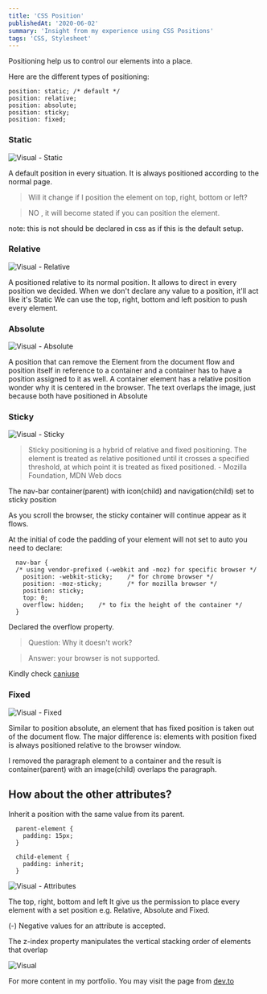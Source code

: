 ```yaml
---
title: 'CSS Position'
publishedAt: '2020-06-02'
summary: 'Insight from my experience using CSS Positions'
tags: 'CSS, Stylesheet'
---
```


Positioning help us to control our elements into a place.

Here are the different types of positioning:

```
position: static; /* default */
position: relative;
position: absolute;
position: sticky;
position: fixed;

```

### Static

![Visual - Static](https://media2.dev.to/dynamic/image/width=800%2Cheight=%2Cfit=scale-down%2Cgravity=auto%2Cformat=auto/https%3A%2F%2Fdev-to-uploads.s3.amazonaws.com%2Fi%2Fgapi4c3cx3i6n77bqcvd.png)

A default position in every situation. It is always positioned according to the normal page.

> Will it change if I position the element on top, right, bottom or left?

> NO , it will become stated if you can position the element.

note: this is not should be declared in css as if this is the default setup.

### Relative

![Visual - Relative](https://media2.dev.to/dynamic/image/width=800%2Cheight=%2Cfit=scale-down%2Cgravity=auto%2Cformat=auto/https%3A%2F%2Fdev-to-uploads.s3.amazonaws.com%2Fi%2Ft0qlqhjkl81mn4u4pme6.png)

A positioned relative to its normal position. It allows to direct in every position we decided.
When we don't declare any value to a position, it'll act like it's Static
We can use the top, right, bottom and left position to push every element.

### Absolute

![Visual - Absolute](https://media2.dev.to/dynamic/image/width=800%2Cheight=%2Cfit=scale-down%2Cgravity=auto%2Cformat=auto/https%3A%2F%2Fdev-to-uploads.s3.amazonaws.com%2Fi%2F90lyof7dh7si73ln1xyp.png)

A position that can remove the Element from the document flow and position itself in reference to a container and a container has to have a position assigned to it as well.
A container element has a relative position wonder why it is centered in the browser.
The text overlaps the image, just because both have positioned in Absolute

### Sticky

![Visual - Sticky](https://media2.dev.to/dynamic/image/width=800%2Cheight=%2Cfit=scale-down%2Cgravity=auto%2Cformat=auto/https%3A%2F%2Fdev-to-uploads.s3.amazonaws.com%2Fi%2Fl7du24xrbje8jo7kchi1.png)

> Sticky positioning is a hybrid of relative and fixed positioning. The element is treated as relative positioned until it crosses a specified threshold, at which point it is treated as fixed positioned. - Mozilla Foundation, MDN Web docs

The nav-bar container(parent) with icon(child) and navigation(child) set to sticky position

As you scroll the browser, the sticky container will continue appear as it flows.

At the initial of code the padding of your element will not set to auto
you need to declare:

```
  nav-bar {
  /* using vendor-prefixed (-webkit and -moz) for specific browser */
    position: -webkit-sticky;    /* for chrome browser */
    position: -moz-sticky;       /* for mozilla browser */
    position: sticky;
    top: 0;
    overflow: hidden;    /* to fix the height of the container */
  }
```

Declared the overflow property.

> Question: Why it doesn't work?

> Answer: your browser is not supported.

Kindly check [caniuse](https://caniuse.com/)

### Fixed

![Visual - Fixed](https://media2.dev.to/dynamic/image/width=800%2Cheight=%2Cfit=scale-down%2Cgravity=auto%2Cformat=auto/https%3A%2F%2Fdev-to-uploads.s3.amazonaws.com%2Fi%2Fef1rsq4ot066o11ewd7b.png)

Similar to position absolute, an element that has fixed position is taken out of the document flow. The major difference is: elements with position fixed is always positioned relative to the browser window.

I removed the paragraph element to a container and the result is container(parent) with an image(child) overlaps the paragraph.

## How about the other attributes?

Inherit a position with the same value from its parent.

```
  parent-element {
    padding: 15px;
  }

  child-element {
    padding: inherit;
  }
```

![Visual - Attributes](https://media2.dev.to/dynamic/image/width=800%2Cheight=%2Cfit=scale-down%2Cgravity=auto%2Cformat=auto/https%3A%2F%2Fdev-to-uploads.s3.amazonaws.com%2Fi%2Fmvqqxlort5g6n418woqt.png)

The top, right, bottom and left It give us the permission to place every element with a set position e.g. Relative, Absolute and Fixed.

(-) Negative values for an attribute is accepted.

The z-index property manipulates the vertical stacking order of elements that overlap

![Visual](https://media2.dev.to/dynamic/image/width=800%2Cheight=%2Cfit=scale-down%2Cgravity=auto%2Cformat=auto/https%3A%2F%2Fdev-to-uploads.s3.amazonaws.com%2Fi%2Fvrjaapzfvdnmxpigzv8g.png)

For more content in my portfolio. You may visit the page from [dev.to](https://dev.to/thedevcristian/position-is-everything-164k)
